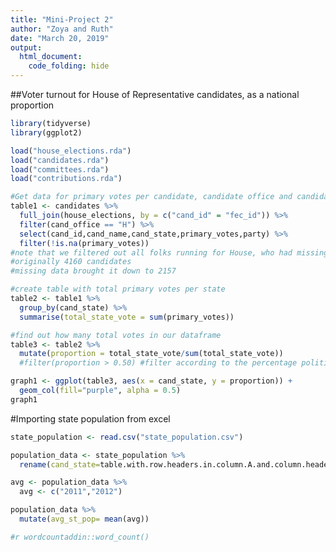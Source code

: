 ```yaml
---
title: "Mini-Project 2"
author: "Zoya and Ruth"
date: "March 20, 2019"
output:
  html_document:
    code_folding: hide
---
```


##Voter turnout for House of Representative candidates, as a national proportion

```r
library(tidyverse)
library(ggplot2)
```

```r
load("house_elections.rda")
load("candidates.rda")
load("committees.rda")
load("contributions.rda")
```

```r

#Get data for primary votes per candidate, candidate office and candidate state in one table
table1 <- candidates %>%
  full_join(house_elections, by = c("cand_id" = "fec_id")) %>%
  filter(cand_office == "H") %>%
  select(cand_id,cand_name,cand_state,primary_votes,party) %>%
  filter(!is.na(primary_votes))
#note that we filtered out all folks running for House, who had missing data for primary votes
#originally 4160 candidates
#missing data brought it down to 2157
```

```r
#create table with total primary votes per state
table2 <- table1 %>%
  group_by(cand_state) %>%
  summarise(total_state_vote = sum(primary_votes))
```

```r
#find out how many total votes in our dataframe
table3 <- table2 %>% 
  mutate(proportion = total_state_vote/sum(total_state_vote))
  #filter(proportion > 0.50) #filter according to the percentage political scientists consider good voter turnout
```

```r
graph1 <- ggplot(table3, aes(x = cand_state, y = proportion)) +
  geom_col(fill="purple", alpha = 0.5) 
graph1
```


#Importing state population from excel
```r
state_population <- read.csv("state_population.csv")
```


```r
population_data <- state_population %>%
  rename(cand_state=table.with.row.headers.in.column.A.and.column.headers.in.rows.3.through.4...leading.dots.indicate.sub.parts., "2011"= X, "2012"=X.1)

avg <- population_data %>%
  avg <- c("2011","2012")

population_data %>%
  mutate(avg_st_pop= mean(avg))
```


```r
#r wordcountaddin::word_count()
```

